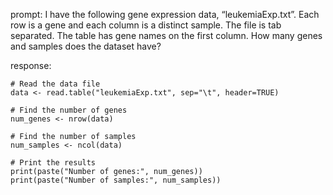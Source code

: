 prompt:
I have the following gene expression data, "leukemiaExp.txt". Each row is a gene and each column is a distinct sample. The file is tab separated. The table has gene names on the first column. How many genes and samples does the dataset have?

response:
```
# Read the data file
data <- read.table("leukemiaExp.txt", sep="\t", header=TRUE)

# Find the number of genes
num_genes <- nrow(data)

# Find the number of samples
num_samples <- ncol(data)

# Print the results
print(paste("Number of genes:", num_genes))
print(paste("Number of samples:", num_samples))
```

